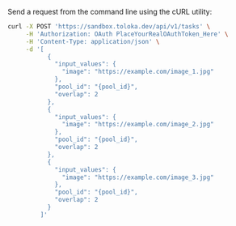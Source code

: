 Send a request from the command line using the cURL utility:

```bash
curl -X POST 'https://sandbox.toloka.dev/api/v1/tasks' \
     -H 'Authorization: OAuth PlaceYourRealOAuthToken_Here' \
     -H 'Content-Type: application/json' \
     -d '[
           {
             "input_values": {
               "image": "https://example.com/image_1.jpg"
             },
             "pool_id": "{pool_id}",
             "overlap": 2
           },
           {
             "input_values": {
               "image": "https://example.com/image_2.jpg"
             },
             "pool_id": "{pool_id}",
             "overlap": 2
           },
           {
             "input_values": {
               "image": "https://example.com/image_3.jpg"
             },
             "pool_id": "{pool_id}",
             "overlap": 2
           }
         ]'
```